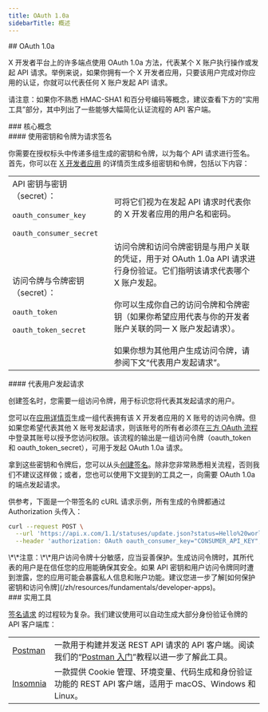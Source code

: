 ```yaml
---
title: OAuth 1.0a
sidebarTitle: 概述
---
```



<div id="oauth-10a">
  ## OAuth 1.0a
</div>

X 开发者平台上的许多端点使用 OAuth 1.0a 方法，代表某个 X 账户执行操作或发起 API 请求。举例来说，如果你拥有一个 X 开发者应用，只要该用户完成对你应用的认证，你就可以代表任何 X 账户发起 API 请求。

请注意：如果你不熟悉 HMAC-SHA1 和百分号编码等概念，建议查看下方的“实用工具”部分，其中列出了一些能够大幅简化认证流程的 API 客户端。

<div id="key-concepts">
  ### 核心概念
</div>

<div id="signing-a-request-with-keys-and-tokens">
  #### 使用密钥和令牌为请求签名
</div>

你需要在授权标头中传递多组生成的密钥和令牌，以为每个 API 请求进行签名。首先，你可以在 [X 开发者应用](/zh/resources/fundamentals/developer-apps) 的详情页生成多组密钥和令牌，包括以下内容：

|     |     |
| :--- | :--- |
| API 密钥与密钥（secret）：<br /><br />`oauth_consumer_key`<br /><br />`oauth_consumer_secret` | 可将它们视为在发起 API 请求时代表你的 X 开发者应用的用户名和密码。 |
| 访问令牌与令牌密钥（secret）：<br /><br />`oauth_token`<br /><br />`oauth_token_secret` | 访问令牌和访问令牌密钥是与用户关联的凭证，用于对 OAuth 1.0a API 请求进行身份验证。它们指明该请求代表哪个 X 账户发起。<br /><br />你可以生成你自己的访问令牌和令牌密钥（如果你希望应用代表与你的开发者账户关联的同一 X 账户发起请求）。<br /><br />如果你想为其他用户生成访问令牌，请参阅下文“代表用户发起请求”。 |

<div id="making-requests-on-behalf-of-users">
  #### 代表用户发起请求
</div>

创建签名时，您需要一组访问令牌，用于标识您将代表其发起请求的用户。

您可以在[应用详情页](https://developer.x.com/content/developer-twitter/en/apps)生成一组代表拥有该 X 开发者应用的 X 账号的访问令牌。但如果您希望代表其他 X 账号发起请求，则该账号的所有者必须在[三方 OAuth 流程](/zh/resources/fundamentals/authentication#obtaining-access-tokens-using-3-legged-oauth-flow)中登录其账号以授予您访问权限。该流程的输出是一组访问令牌（oauth\_token 和 oauth\_token\_secret），可用于发起 OAuth 1.0a 请求。

拿到这些密钥和令牌后，您可以从头[创建签名](/zh/resources/fundamentals/authentication#creating-a-signature)。除非您非常熟悉相关流程，否则我们不建议这样做；或者，您也可以使用下文提到的工具之一，向需要 OAuth 1.0a 的端点发起请求。

供参考，下面是一个带签名的 cURL 请求示例，所有生成的令牌都通过 Authorization 头传入：

```bash
curl --request POST \
  --url 'https://api.x.com/1.1/statuses/update.json?status=Hello%20world' \
  --header 'authorization: OAuth oauth_consumer_key="CONSUMER_API_KEY", oauth_nonce="OAUTH_NONCE", oauth_signature="OAUTH_SIGNATURE", oauth_signature_method="HMAC-SHA1", oauth_timestamp="OAUTH_TIMESTAMP", oauth_token="ACCESS_TOKEN", oauth_version="1.0"' \
```

<Note>
  \*\*注意：\*\*用户访问令牌十分敏感，应当妥善保护。生成访问令牌时，其所代表的用户是在信任您的应用能确保其安全。如果 API 密钥和用户访问令牌同时遭到泄露，您的应用可能会暴露私人信息和账户功能。建议您进一步了解[如何保护密钥和访问令牌](/zh/resources/fundamentals/developer-apps)。
</Note>

<div id="useful-tools">
  ### 实用工具
</div>

[签名请求](/zh/resources/fundamentals/authentication#creating-a-signature) 的过程较为复杂。我们建议使用可以自动生成大部分身份验证令牌的 API 客户端库：

|     |     |
| :--- | :--- |
| [Postman](https://www.getpostman.com/) | 一款用于构建并发送 REST API 请求的 API 客户端。阅读我们的“[Postman 入门](/zh/tutorials/postman-getting-started)”教程以进一步了解此工具。 |
| [Insomnia](https://insomnia.rest/) | 一款提供 Cookie 管理、环境变量、代码生成和身份验证功能的 REST API 客户端，适用于 macOS、Windows 和 Linux。 |